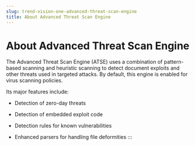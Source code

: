 ```yaml
---
slug: trend-vision-one-advanced-threat-scan-engine
title: About Advanced Threat Scan Engine
---
```

# About Advanced Threat Scan Engine

The Advanced Threat Scan Engine (ATSE) uses a combination of pattern-based scanning and heuristic scanning to detect document exploits and other threats used in targeted attacks. By default, this engine is enabled for virus scanning policies.

Its major features include:

- Detection of zero-day threats

- Detection of embedded exploit code

- Detection rules for known vulnerabilities

- Enhanced parsers for handling file deformities
:::
